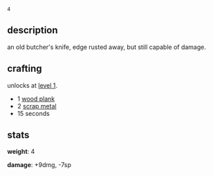 <code><nowiki>4</nowiki></code>

== description ==

an old butcher's knife, edge rusted away, but still capable of damage.

== crafting ==

unlocks at [[level 1]].

* 1 [[wood plank]]
* 2 [[scrap metal]]
* 15 seconds

== stats ==

'''weight''': 4

'''damage''': +9dmg, -7sp